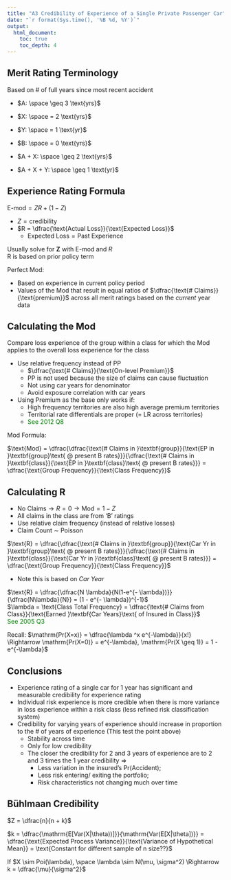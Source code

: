 ```yaml
---
title: "A3 Credibility of Experience of a Single Private Passenger Car"
date: "`r format(Sys.time(), '%B %d, %Y')`"
output: 
  html_document:
    toc: true
    toc_depth: 4
---
```


## Merit Rating Terminology

Based on # of full years since most recent accident

* $A: \space \geq 3 \text{yrs}$
* $X: \space = 2 \text{yrs}$
* $Y: \space = 1 \text{yr}$
* $B: \space = 0 \text{yrs}$

* $A + X: \space \geq 2 \text{yrs}$
* $A + X + Y: \space \geq 1 \text{yr}$

## Experience Rating Formula

$\text{E-mod} = ZR + (1 - Z)$

  * $Z = \text{credibility}$
  * $R = \dfrac{\text{Actual Loss}}{\text{Expected Loss}}$
      * $\text{Expected Loss} = \text{Past Experience}$

Usually solve for $\textbf{Z}$ with $\text{E-mod}$ and $R$  
R is based on prior policy term

Perfect Mod:

  * Based on experience in current policy period
  * Values of the Mod that result in equal ratios of $\dfrac{\text{# Claims}}{\text{premium}}$ across all merit ratings based on the *current* year data
  
## Calculating the Mod

Compare loss experience of the group within a class for which the Mod applies to the overall loss experience for the class

  * Use relative frequency instead of PP
      * $\dfrac{\text{# Claims}}{\text{On-level Premium}}$
      * PP is not used because the size of claims can cause fluctuation
      * Not using car years for denominator
      * Avoid exposure correlation with car years
  * Using Premium as the base only works if:
      * High frequency territories are also high average premium territories
      * Territorial rate differentials are proper (= LR across territories)
      * <span style="color:green">See 2012 Q8 </span>
  
Mod Formula:

$\text{Mod} = \dfrac{\dfrac{\text{# Claims in }\textbf{group}}{\text{EP in }\textbf{group}\text{ @ present B rates}}}{\dfrac{\text{# Claims in }\textbf{class}}{\text{EP in }\textbf{class}\text{ @ present B rates}}} = \dfrac{\text{Group Frequency}}{\text{Class Frequency}}$

## Calculating R

* $\text{No Claims} \rightarrow R = 0 \rightarrow \text{Mod} = 1 - Z$
* All claims in the class are from 'B' ratings
* Use relative claim frequency (instead of relative losses)
* Claim Count $\sim$ Poisson

$\text{R} = \dfrac{\dfrac{\text{# Claims in }\textbf{group}}{\text{Car Yr in }\textbf{group}\text{ @ present B rates}}}{\dfrac{\text{# Claims in }\textbf{class}}{\text{Car Yr in }\textbf{class}\text{ @ present B rates}}} = \dfrac{\text{Group Frequency}}{\text{Class Frequency}}$  

* Note this is based on *Car Year*

$\text{R} = \dfrac{\dfrac{N \lambda}{N(1-e^{- \lambda})}}{\dfrac{N\lambda}{N}} = (1 - e^{- \lambda})^{-1}$  
$\lambda = \text{Class Total Frequency} = \dfrac{\text{# Claims from Class}}{\text{Earned }\textbf{Car Years}\text{ of Insured in Class}}$  
<span style="color:green">See 2005 Q3 </span>



Recall:
$\mathrm{Pr(X=x)} = \dfrac{\lambda ^x e^{-\lambda}}{x!} \Rightarrow \mathrm{Pr(X=0)} = e^{-\lambda}, \mathrm{Pr(X \geq 1)} = 1 - e^{-\lambda}$

## Conclusions

* Experience rating of a single car for 1 year has significant and measurable credibility for experience rating
* Individual risk experience is more credible when there is more variance in loss experience within a risk class (less refined risk classification system)
* Credibility for varying years of experience should increase in proportion to the # of years of experience (This test the point above)
    * Stability across time
    * Only for low credibility
    * The closer the credibility for 2 and 3 years of experience are to 2 and 3 times the 1 year credibility $\Rightarrow$
        * Less variation in the insured's $\mathrm{Pr(Accident)}$;
        * Less risk entering/ exiting the portfolio; 
        * Risk characteristics not changing much over time
    
## Bühlmaan Credibility

$Z = \dfrac{n}{n + k}$

$k = \dfrac{\mathrm{E[Var(X|\theta))]}}{\mathrm{Var(E[X|\theta])}} = \dfrac{\text{Expected Process Variance}}{\text{Variance of Hypothetical Mean}} = \text{Constant for different sample of n size??}$

If $X \sim Poi(\lambda), \space \lambda \sim N(\mu, \sigma^2) \Rightarrow k = \dfrac{\mu}{\sigma^2}$